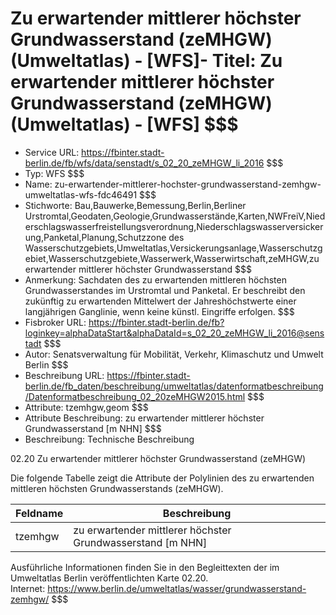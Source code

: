 # Zu erwartender mittlerer höchster Grundwasserstand (zeMHGW) (Umweltatlas) - [WFS]- Titel: Zu erwartender mittlerer höchster Grundwasserstand (zeMHGW) (Umweltatlas) - [WFS] $$$
- Service URL: https://fbinter.stadt-berlin.de/fb/wfs/data/senstadt/s_02_20_zeMHGW_li_2016 $$$
- Typ: WFS $$$
- Name: zu-erwartender-mittlerer-hochster-grundwasserstand-zemhgw-umweltatlas-wfs-fdc46491 $$$
- Stichworte: Bau,Bauwerke,Bemessung,Berlin,Berliner Urstromtal,Geodaten,Geologie,Grundwasserstände,Karten,NWFreiV,Niederschlagswasserfreistellungsverordnung,Niederschlagswasserversickerung,Panketal,Planung,Schutzzone des Wasserschutzgebiets,Umweltatlas,Versickerungsanlage,Wasserschutzgebiet,Wasserschutzgebiete,Wasserwerk,Wasserwirtschaft,zeMHGW,zu erwartender mittlerer höchster Grundwasserstand $$$
- Anmerkung: Sachdaten des zu erwartenden mittleren höchsten Grundwasserstandes im Urstromtal und Panketal. Er beschreibt den zukünftig zu erwartenden Mittelwert der Jahreshöchstwerte einer langjährigen Ganglinie, wenn keine künstl. Eingriffe erfolgen. $$$
- Fisbroker URL: https://fbinter.stadt-berlin.de/fb?loginkey=alphaDataStart&alphaDataId=s_02_20_zeMHGW_li_2016@senstadt $$$
- Autor: Senatsverwaltung für Mobilität, Verkehr, Klimaschutz und Umwelt Berlin $$$
- Beschreibung URL: https://fbinter.stadt-berlin.de/fb_daten/beschreibung/umweltatlas/datenformatbeschreibung/Datenformatbeschreibung_02_20zeMHGW2015.html $$$
- Attribute: tzemhgw,geom $$$
- Attribute Beschreibung: zu erwartender mittlerer höchster Grundwasserstand [m NHN] $$$
- Beschreibung: Technische Beschreibung 

02.20 Zu erwartender mittlerer höchster Grundwasserstand (zeMHGW)

Die folgende Tabelle zeigt die Attribute der Polylinien des zu erwartenden mittleren höchsten Grundwasserstands (zeMHGW).

| **Feldname** | **Beschreibung**                                             |
| ------------ | ------------------------------------------------------------ |
| tzemhgw      | zu erwartender mittlerer höchster Grundwasserstand \[m NHN\] |

Ausführliche Informationen finden Sie in den Begleittexten der im Umweltatlas Berlin veröffentlichten Karte 02.20.  
Internet: https://www.berlin.de/umweltatlas/wasser/grundwasserstand-zemhgw/ $$$
